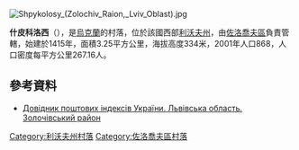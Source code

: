 [[Image:Shpykolosy_(Zolochiv_Raion,_Lviv_Oblast).jpg|right]]
{{coord|49|44|12|N|24|51|30|E|scale:100000|display=title}}

'''什皮科洛西'''（{{lang-uk|Шпиколоси}}），是[[烏克蘭|烏克蘭]]的村落，位於該國西部[[利沃夫州|利沃夫州]]，由[[佐洛喬夫區|佐洛喬夫區]]負責管轄，始建於1415年，面積3.25平方公里，海拔高度334米，2001年人口868，人口密度每平方公里267.16人。

==參考資料==
*[http://www.uaidx.com/13/290?f=index&d=desc&lang=ua Довідник поштових індексів України. Львівська область. Золочівський район] {{Wayback|url=http://www.uaidx.com/13/290?f=index&d=desc&lang=ua |date=20160127100105 }}

{{DEFAULTSORT:Шпиколоси}}
[[Category:利沃夫州村落|Category:利沃夫州村落]]
[[Category:佐洛喬夫區村落|Category:佐洛喬夫區村落]]


{{Lviv-geo-stub}}